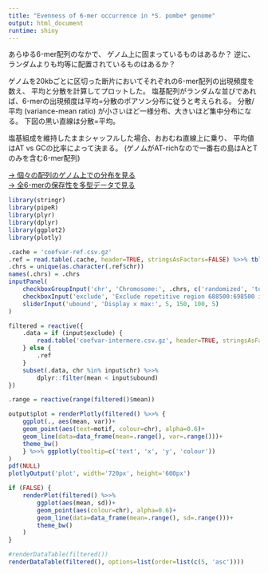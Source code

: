 ```yaml
---
title: "Evenness of 6-mer occurrence in *S. pombe* genome"
output: html_document
runtime: shiny
---
```


あらゆる6-mer配列のなかで、
ゲノム上に固まっているものはあるか？
逆に、ランダムよりも均等に配置されているものはあるか？

ゲノムを20kbごとに区切った断片においてそれぞれの6-mer配列の出現頻度を数え、
平均と分散を計算してプロットした。
塩基配列がランダムな並びであれば、6-merの出現頻度は平均=分散のポアソン分布に従うと考えられる。
分散/平均 (variance-mean ratio) が小さいほど一様分布、大きいほど集中分布になる。
下図の黒い直線は分散=平均。

塩基組成を維持したままシャッフルした場合、おおむね直線上に乗り、
平均値はAT vs GCの比率によって決まる。
(ゲノムがAT-richなので一番右の島はAとTのみを含む6-mer配列)

[→ 個々の配列のゲノム上での分布を見る](../distribution/)\
[→ 全6-merの保存性を多型データで見る](../polymorphism/)

```r
library(stringr)
library(pipeR)
library(plyr)
library(dplyr)
library(ggplot2)
library(plotly)
```

```r
.cache = 'coefvar-ref.csv.gz'
.ref = read.table(.cache, header=TRUE, stringsAsFactors=FALSE) %>>% tbl_df()
.chrs = unique(as.character(.ref$chr))
names(.chrs) = .chrs
inputPanel(
    checkboxGroupInput('chr', 'Chromosome:', .chrs, c('randomized', 'total')),
    checkboxInput('exclude', 'Exclude repetitive region 688500:698500 in chr2, telomeres, and centromeres'),
    sliderInput('ubound', 'Display x max:', 5, 150, 100, 5)
)
```

```r
filtered = reactive({
    .data = if (input$exclude) {
        read.table('coefvar-intermere.csv.gz', header=TRUE, stringsAsFactors=FALSE)
    } else {
        .ref
    }
    subset(.data, chr %in% input$chr) %>>%
        dplyr::filter(mean < input$ubound)
})

.range = reactive(range(filtered()$mean))

output$plot = renderPlotly(filtered() %>>% {
    ggplot(., aes(mean, var))+
    geom_point(aes(text=motif, colour=chr), alpha=0.6)+
    geom_line(data=data_frame(mean=.range(), var=.range()))+
    theme_bw()
    } %>>% ggplotly(tooltip=c('text', 'x', 'y', 'colour'))
)
pdf(NULL)
plotlyOutput('plot', width='720px', height='600px')

if (FALSE) {
    renderPlot(filtered() %>>%
        ggplot(aes(mean, sd))+
        geom_point(aes(colour=chr), alpha=0.6)+
        geom_line(data=data_frame(mean=.range(), sd=.range()))+
        theme_bw()
    )
}

#renderDataTable(filtered())
renderDataTable(filtered(), options=list(order=list(c(5, 'asc'))))
```
